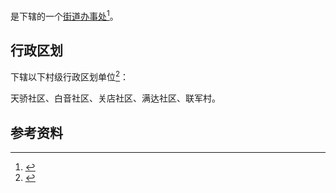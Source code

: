 {{中国乡级行政区|15/22/01/009/000}}

'''{{PAGENAMEBASE}}'''是{{PRC admin/fullname|15/22/01/009/000|3}}下辖的一个[[街道办事处|街道办事处]]<ref>{{PRC admin/ref sgc|{{PRC admin/parent|15/22/01/009/000}}}}</ref>。

== 行政区划 ==
{{PAGENAMEBASE}}下辖以下村级行政区划单位<ref>{{PRC admin/ref sgc|15/22/01/009/000}}</ref>：

天骄社区、白音社区、关店社区、满达社区、联军村。

== 参考资料 ==
{{reflist}}

{{内蒙古行政区划小作品}}
{{PRC admin/navcat|15/22/01/009/000}}